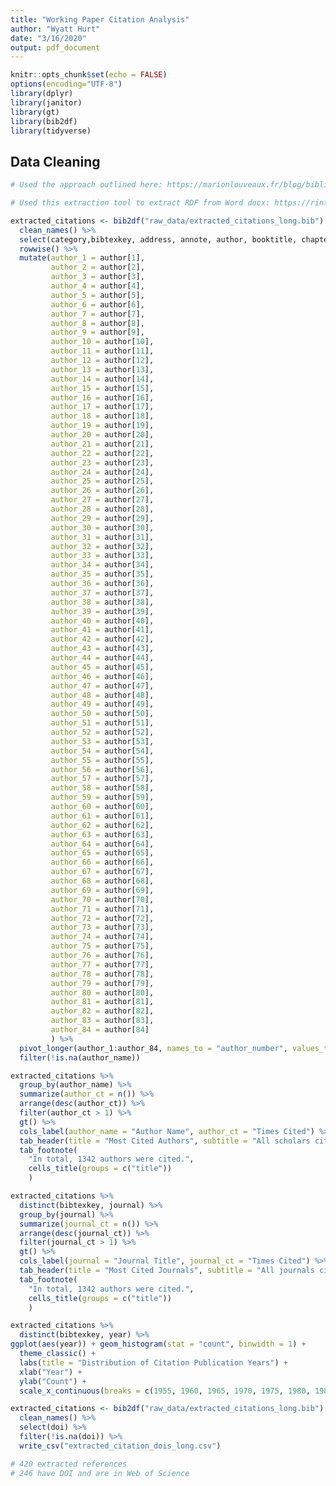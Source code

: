 ```yaml
---
title: "Working Paper Citation Analysis"
author: "Wyatt Hurt"
date: "3/16/2020"
output: pdf_document
---
```


```r
knitr::opts_chunk$set(echo = FALSE)
options(encoding="UTF-8")
library(dplyr)
library(janitor)
library(gt)
library(bib2df)
library(tidyverse)
```

## Data Cleaning
```r

# Used the approach outlined here: https://marionlouveaux.fr/blog/bibliography-analysis/

# Used this extraction tool to extract RDF from Word docx: https://rintze.zelle.me/ref-extractor/ 

extracted_citations <- bib2df("raw_data/extracted_citations_long.bib") %>%
  clean_names() %>%
  select(category,bibtexkey, address, annote, author, booktitle, chapter, crossref, edition, editor, institution, journal, month, number, organization, pages, publisher, series, title, type, volume, year, url, doi, abstract, urldate, keywords, file, issn, isbn, pmid, annote_1, annote_2) %>%
  rowwise() %>%
  mutate(author_1 = author[1],
         author_2 = author[2],
         author_3 = author[3],
         author_4 = author[4],
         author_5 = author[5],
         author_6 = author[6],
         author_7 = author[7],
         author_8 = author[8],
         author_9 = author[9],
         author_10 = author[10],
         author_11 = author[11],
         author_12 = author[12],
         author_13 = author[13],
         author_14 = author[14],
         author_15 = author[15],
         author_16 = author[16],
         author_17 = author[17],
         author_18 = author[18],
         author_19 = author[19],
         author_20 = author[20],
         author_21 = author[21],
         author_22 = author[22],
         author_23 = author[23],
         author_24 = author[24],
         author_25 = author[25],
         author_26 = author[26],
         author_27 = author[27],
         author_28 = author[28],
         author_29 = author[29],
         author_30 = author[30],
         author_31 = author[31],
         author_32 = author[32],
         author_33 = author[33],
         author_34 = author[34],
         author_35 = author[35],
         author_36 = author[36],
         author_37 = author[37],
         author_38 = author[38],
         author_39 = author[39],
         author_40 = author[40],
         author_41 = author[41],
         author_42 = author[42],
         author_43 = author[43],
         author_44 = author[44],
         author_45 = author[45],
         author_46 = author[46],
         author_47 = author[47],
         author_48 = author[48],
         author_49 = author[49],
         author_50 = author[50],
         author_51 = author[51],
         author_52 = author[52],
         author_53 = author[53],
         author_54 = author[54],
         author_55 = author[55],
         author_56 = author[56],
         author_57 = author[57],
         author_58 = author[58],
         author_59 = author[59],
         author_60 = author[60],
         author_61 = author[61],
         author_62 = author[62],
         author_63 = author[63],
         author_64 = author[64],
         author_65 = author[65],
         author_66 = author[66],
         author_67 = author[67],
         author_68 = author[68],
         author_69 = author[69],
         author_70 = author[70],
         author_71 = author[71],
         author_72 = author[72],
         author_73 = author[73],
         author_74 = author[74],
         author_75 = author[75],
         author_76 = author[76],
         author_77 = author[77],
         author_78 = author[78],
         author_79 = author[79],
         author_80 = author[80],
         author_81 = author[81],
         author_82 = author[82],
         author_83 = author[83],
         author_84 = author[84]
         ) %>%
  pivot_longer(author_1:author_84, names_to = "author_number", values_to = "author_name") %>%
  filter(!is.na(author_name))
```

```r
extracted_citations %>%
  group_by(author_name) %>%
  summarize(author_ct = n()) %>%
  arrange(desc(author_ct)) %>%
  filter(author_ct > 1) %>%
  gt() %>%
  cols_label(author_name = "Author Name", author_ct = "Times Cited") %>%
  tab_header(title = "Most Cited Authors", subtitle = "All scholars cited more than 1 time are listed") %>%
  tab_footnote(
    "In total, 1342 authors were cited.", 
    cells_title(groups = c("title"))
    )
```

```r
extracted_citations %>%
  distinct(bibtexkey, journal) %>%
  group_by(journal) %>%
  summarize(journal_ct = n()) %>%
  arrange(desc(journal_ct)) %>%
  filter(journal_ct > 1) %>%
  gt() %>%
  cols_label(journal = "Journal Title", journal_ct = "Times Cited") %>%
  tab_header(title = "Most Cited Journals", subtitle = "All journals cited more than 1 time are listed") %>%
  tab_footnote(
    "In total, 1342 authors were cited.", 
    cells_title(groups = c("title"))
    )
```

```r
extracted_citations %>%
  distinct(bibtexkey, year) %>%
ggplot(aes(year)) + geom_histogram(stat = "count", binwidth = 1) + 
  theme_classic() + 
  labs(title = "Distribution of Citation Publication Years") + 
  xlab("Year") + 
  ylab("Count") + 
  scale_x_continuous(breaks = c(1955, 1960, 1965, 1970, 1975, 1980, 1985, 1990, 1995, 2000, 2005, 2010, 2015, 2020))
```

```r
extracted_citations <- bib2df("raw_data/extracted_citations_long.bib") %>%
  clean_names() %>%
  select(doi) %>%
  filter(!is.na(doi)) %>%
  write_csv("extracted_citation_dois_long.csv")

# 420 extracted references
# 246 have DOI and are in Web of Science
```
